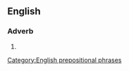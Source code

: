 ==English==

===Adverb===
{{infl|en|adverb|head=[[to]] [[a]] [[tee]]}}

# {{alternative spelling of|[[to a T]]}}

[[Category:English prepositional phrases]]